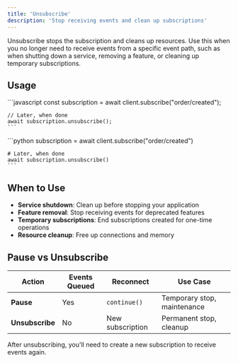 ```yaml
---
title: 'Unsubscribe'
description: 'Stop receiving events and clean up subscriptions'
---
```


Unsubscribe stops the subscription and cleans up resources. Use this when you no longer need to receive events from a specific event path, such as when shutting down a service, removing a feature, or cleaning up temporary subscriptions.

## Usage

<Tabs>
  <Tab title="Node.js">
    ```javascript
    const subscription = await client.subscribe("order/created");

    // Later, when done
    await subscription.unsubscribe();
    ```
  </Tab>
  <Tab title="Python">
    ```python
    subscription = await client.subscribe("order/created")

    # Later, when done
    await subscription.unsubscribe()
    ```
  </Tab>
</Tabs>

## When to Use

- **Service shutdown**: Clean up before stopping your application
- **Feature removal**: Stop receiving events for deprecated features
- **Temporary subscriptions**: End subscriptions created for one-time operations
- **Resource cleanup**: Free up connections and memory

## Pause vs Unsubscribe

| Action | Events Queued | Reconnect | Use Case |
|--------|---------------|-----------|----------|
| **Pause** | Yes | `continue()` | Temporary stop, maintenance |
| **Unsubscribe** | No | New subscription | Permanent stop, cleanup |

<Note>
After unsubscribing, you'll need to create a new subscription to receive events again.
</Note>

